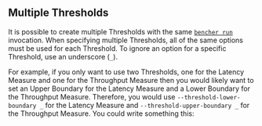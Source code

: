 
## Multiple Thresholds

It is possible to create multiple Thresholds with the same
<code><a href="/docs/explanation/bencher-run/">bencher run</a></code> invocation.
When specifying multiple Thresholds, all of the same options must be used for each Threshold.
To ignore an option for a specific Threshold, use an underscore (`_`).

For example, if you only want to use two Thresholds,
one for the Latency Measure and one for the Throughput Measure
then you would likely want to set an Upper Boundary for the Latency Measure
and a Lower Boundary for the Throughput Measure.
Therefore, you would use `--threshold-lower-boundary _` for the Latency Measure
and `--threshold-upper-boundary _` for the Throughput Measure.
You could write something this:

<MultipleThresholdsCode />
